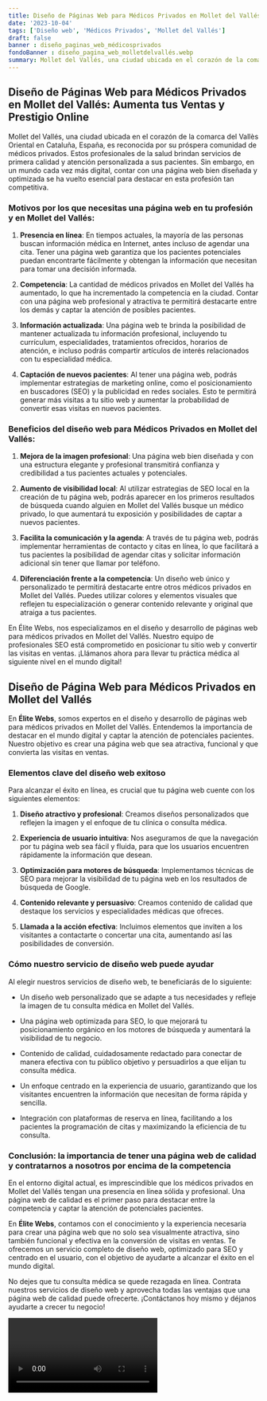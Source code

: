 ```yaml
---
title: Diseño de Páginas Web para Médicos Privados en Mollet del Vallés
date: '2023-10-04'
tags: ['Diseño web', 'Médicos Privados', 'Mollet del Vallés']
draft: false
banner : diseño_paginas_web_médicosprivados
fondoBanner : diseño_pagina_web_molletdelvallés.webp
summary: Mollet del Vallés, una ciudad ubicada en el corazón de la comarca del Vallès Oriental en Cataluña, España, es reconocida por su próspera comunidad de médicos privados. Estos profesionales de la salud brindan servicios de primera calidad y atención personalizada a sus pacientes. Sin embargo, en un mundo cada vez más digital, contar con una página web bien diseñada y optimizada se ha vuelto esencial para destacar en esta profesión tan competitiva.
---
```


## Diseño de Páginas Web para Médicos Privados en Mollet del Vallés: Aumenta tus Ventas y Prestigio Online

Mollet del Vallés, una ciudad ubicada en el corazón de la comarca del Vallès Oriental en Cataluña, España, es reconocida por su próspera comunidad de médicos privados. Estos profesionales de la salud brindan servicios de primera calidad y atención personalizada a sus pacientes. Sin embargo, en un mundo cada vez más digital, contar con una página web bien diseñada y optimizada se ha vuelto esencial para destacar en esta profesión tan competitiva.

### Motivos por los que necesitas una página web en tu profesión y en Mollet del Vallés:

1. **Presencia en línea**: En tiempos actuales, la mayoría de las personas buscan información médica en Internet, antes incluso de agendar una cita. Tener una página web garantiza que los pacientes potenciales puedan encontrarte fácilmente y obtengan la información que necesitan para tomar una decisión informada.

2. **Competencia**: La cantidad de médicos privados en Mollet del Vallés ha aumentado, lo que ha incrementado la competencia en la ciudad. Contar con una página web profesional y atractiva te permitirá destacarte entre los demás y captar la atención de posibles pacientes.

3. **Información actualizada**: Una página web te brinda la posibilidad de mantener actualizada tu información profesional, incluyendo tu currículum, especialidades, tratamientos ofrecidos, horarios de atención, e incluso podrás compartir artículos de interés relacionados con tu especialidad médica.

4. **Captación de nuevos pacientes**: Al tener una página web, podrás implementar estrategias de marketing online, como el posicionamiento en buscadores (SEO) y la publicidad en redes sociales. Esto te permitirá generar más visitas a tu sitio web y aumentar la probabilidad de convertir esas visitas en nuevos pacientes.

### Beneficios del diseño web para Médicos Privados en Mollet del Vallés:

1. **Mejora de la imagen profesional**: Una página web bien diseñada y con una estructura elegante y profesional transmitirá confianza y credibilidad a tus pacientes actuales y potenciales.

2. **Aumento de visibilidad local**: Al utilizar estrategias de SEO local en la creación de tu página web, podrás aparecer en los primeros resultados de búsqueda cuando alguien en Mollet del Vallés busque un médico privado, lo que aumentará tu exposición y posibilidades de captar a nuevos pacientes.

3. **Facilita la comunicación y la agenda**: A través de tu página web, podrás implementar herramientas de contacto y citas en línea, lo que facilitará a tus pacientes la posibilidad de agendar citas y solicitar información adicional sin tener que llamar por teléfono.

4. **Diferenciación frente a la competencia**: Un diseño web único y personalizado te permitirá destacarte entre otros médicos privados en Mollet del Vallés. Puedes utilizar colores y elementos visuales que reflejen tu especialización o generar contenido relevante y original que atraiga a tus pacientes.

En Élite Webs, nos especializamos en el diseño y desarrollo de páginas web para médicos privados en Mollet del Vallés. Nuestro equipo de profesionales SEO está comprometido en posicionar tu sitio web y convertir las visitas en ventas. ¡Llámanos ahora para llevar tu práctica médica al siguiente nivel en el mundo digital!

<GifSeo />

<Cta />

## Diseño de Página Web para Médicos Privados en Mollet del Vallés

En **Élite Webs**, somos expertos en el diseño y desarrollo de páginas web para médicos privados en Mollet del Vallés. Entendemos la importancia de destacar en el mundo digital y captar la atención de potenciales pacientes. Nuestro objetivo es crear una página web que sea atractiva, funcional y que convierta las visitas en ventas.

### Elementos clave del diseño web exitoso

Para alcanzar el éxito en línea, es crucial que tu página web cuente con los siguientes elementos:

1. **Diseño atractivo y profesional**: Creamos diseños personalizados que reflejen la imagen y el enfoque de tu clínica o consulta médica.

2. **Experiencia de usuario intuitiva**: Nos aseguramos de que la navegación por tu página web sea fácil y fluida, para que los usuarios encuentren rápidamente la información que desean.

3. **Optimización para motores de búsqueda**: Implementamos técnicas de SEO para mejorar la visibilidad de tu página web en los resultados de búsqueda de Google.

4. **Contenido relevante y persuasivo**: Creamos contenido de calidad que destaque los servicios y especialidades médicas que ofreces.

5. **Llamada a la acción efectiva**: Incluimos elementos que inviten a los visitantes a contactarte o concertar una cita, aumentando así las posibilidades de conversión.

### Cómo nuestro servicio de diseño web puede ayudar

Al elegir nuestros servicios de diseño web, te beneficiarás de lo siguiente:

- Un diseño web personalizado que se adapte a tus necesidades y refleje la imagen de tu consulta médica en Mollet del Vallés.

- Una página web optimizada para SEO, lo que mejorará tu posicionamiento orgánico en los motores de búsqueda y aumentará la visibilidad de tu negocio.

- Contenido de calidad, cuidadosamente redactado para conectar de manera efectiva con tu público objetivo y persuadirlos a que elijan tu consulta médica.

- Un enfoque centrado en la experiencia de usuario, garantizando que los visitantes encuentren la información que necesitan de forma rápida y sencilla.

- Integración con plataformas de reserva en línea, facilitando a los pacientes la programación de citas y maximizando la eficiencia de tu consulta.

### Conclusión: la importancia de tener una página web de calidad y contratarnos a nosotros por encima de la competencia

En el entorno digital actual, es imprescindible que los médicos privados en Mollet del Vallés tengan una presencia en línea sólida y profesional. Una página web de calidad es el primer paso para destacar entre la competencia y captar la atención de potenciales pacientes.

En **Élite Webs**, contamos con el conocimiento y la experiencia necesaria para crear una página web que no solo sea visualmente atractiva, sino también funcional y efectiva en la conversión de visitas en ventas. Te ofrecemos un servicio completo de diseño web, optimizado para SEO y centrado en el usuario, con el objetivo de ayudarte a alcanzar el éxito en el mundo digital.

No dejes que tu consulta médica se quede rezagada en línea. Contrata nuestros servicios de diseño web y aprovecha todas las ventajas que una página web de calidad puede ofrecerte. ¡Contáctanos hoy mismo y déjanos ayudarte a crecer tu negocio!

<Video />

<CtaBot job='Médicos Privados' city='Mollet del Vallés'/>

<Gmaps query='Mollet del Vallés+españa+maps' />